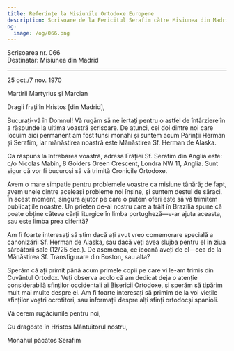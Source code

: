 ```yaml
---
title: Referințe la Misiunile Ortodoxe Europene
description: Scrisoare de la Fericitul Serafim către Misiunea din Madrid.
og:
  image: /og/066.png
---
```


<div style={{textAlign:'right', fontFamily:'monospace'}}>Scrisoarea nr. 066</div>
<div style={{textAlign:'left', fontFamily:'monospace'}}>Destinatar: Misiunea din Madrid</div>

---

25 oct./7 nov. 1970

Martirii Martyrius și Marcian

Dragii frați în Hristos [din Madrid],

Bucurați-vă în Domnul! Vă rugăm să ne iertați pentru o astfel de întârziere în a răspunde la ultima voastră scrisoare. De atunci, cei doi dintre noi care locuim aici permanent am fost tunsi monahi și suntem acum Părinții Herman și Serafim, iar mănăstirea noastră este Mănăstirea Sf. Herman de Alaska.

Ca răspuns la întrebarea voastră, adresa Frăției Sf. Serafim din Anglia este: c/o Nicolas Mabin, 8 Golders Green Crescent, Londra NW 11, Anglia. Sunt sigur că vor fi bucuroși să vă trimită Cronicile Ortodoxe.

Avem o mare simpatie pentru problemele voastre ca misiune tânără; de fapt, avem unele dintre aceleași probleme noi înșine, și suntem destul de săraci. În acest moment, singura ajutor pe care o putem oferi este să vă trimitem publicațiile noastre. Un prieten de-al nostru care a trăit în Brazilia spune că poate obține câteva cărți liturgice în limba portugheză—v-ar ajuta aceasta, sau este limba prea diferită?

Am fi foarte interesați să știm dacă ați avut vreo comemorare specială a canonizării Sf. Herman de Alaska, sau dacă veți avea slujba pentru el în ziua sărbătorii sale (12/25 dec.). De asemenea, ce icoană aveți de el—cea de la Mănăstirea Sf. Transfigurare din Boston, sau alta?

Sperăm că ați primit până acum primele copii pe care vi le-am trimis din Cuvântul Ortodox. Veți observa acolo că am dedicat deja o atenție considerabilă sfinților occidentali ai Bisericii Ortodoxe, și sperăm să tipărim mult mai multe despre ei. Am fi foarte interesați să primim de la voi viețile sfinților voștri ocrotitori, sau informații despre alți sfinți ortodocși spanioli.

Vă cerem rugăciunile pentru noi,

Cu dragoste în Hristos Mântuitorul nostru,

Monahul păcătos Serafim